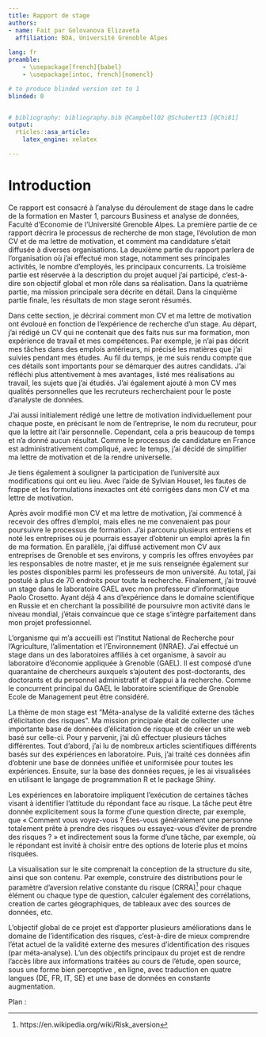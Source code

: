 ```yaml
---
title: Rapport de stage
authors: 
- name: Fait par Golovanova Elizaveta
  affiliation: BDA, Université Grenoble Alpes 
  
lang: fr
preamble:
    - \usepackage[french]{babel}
    - \usepackage[intoc, french]{nomencl}

# to produce blinded version set to 1
blinded: 0


# bibliography: bibliography.bib @Campbell02 @Schubert13 [@Chi81]
output: 
  rticles::asa_article:
    latex_engine: xelatex

---
```

\newpage
\tableofcontents 
\newpage

# Introduction

Ce rapport est consacré à l'analyse du déroulement de stage dans le cadre de la formation en Master 1, parcours Business et analyse de données, Faculté d'Economie de l'Université Grenoble Alpes. La première partie de ce rapport décrira le processus de recherche de mon stage, l'évolution de mon CV et de ma lettre de motivation, et comment ma candidature s'etait diffusée à diverses organisations. La deuxième partie du rapport parlera de l'organisation où j'ai effectué mon stage, notamment ses principales activités, le nombre d'employés, les principaux concurrents. La troisième partie est réservée à la description du projet auquel j'ai participé, c'est-à-dire son objectif global et mon rôle dans sa réalisation. Dans la quatrième partie, ma mission principale sera décrite en détail. Dans la cinquième partie finale, les résultats de mon stage seront résumés.

\section{Recherche de stage}
\label{sec:first}

Dans cette section, je décrirai comment mon CV et ma lettre de motivation ont évoloué en fonction de l'expérience de recherche d'un stage. Au départ, j'ai rédigé un CV qui ne contenait que des faits nus sur ma formation, mon expérience de travail et mes compétences. Par exemple, je n'ai pas décrit mes tâches dans des emplois antérieurs, ni précisé les matières que j'ai suivies pendant mes études. Au fil du temps, je me suis rendu compte que ces détails sont importants pour se démarquer des autres candidats. J'ai réfléchi plus attentivement à mes avantages, listé mes réalisations au travail, les sujets que j'ai étudiés. J'ai également ajouté à mon CV mes qualités personnelles que les recruteurs recherchaient pour le poste d'analyste de données.

J'ai aussi initialement rédigé une lettre de motivation individuellement pour chaque poste, en précisant le nom de l'entreprise, le nom du recruteur, pour que la lettre ait l'air personnelle. Cependant, cela a pris beaucoup de temps et n'a donné aucun résultat. Comme le processus de candidature en France est administrativement compliqué, avec le temps, j'ai décidé de simplifier ma lettre de motivation et de la rendre universelle. 

Je tiens également à souligner la participation de l'université aux modifications qui ont eu lieu. Avec l'aide de Sylvian Houset, les fautes de frappe et les formulations inexactes ont été corrigées dans mon CV et ma lettre de motivation.

Après avoir modifié mon CV et ma lettre de motivation, j'ai commencé à recevoir des offres d'emploi, mais elles ne me convenaient pas pour poursuivre le processus de formation. J'ai parcouru plusieurs entretiens et noté les entreprises où je pourrais essayer d'obtenir un emploi après la fin de ma formation. En parallèle, j'ai diffusé activement mon CV aux entreprises de Grenoble et ses environs, y compris les offres envoyées par les responsables de notre master, et je me suis renseignée également sur les postes disponibles parmi les professeurs de mon université. Au total, j'ai postulé à plus de 70 endroits pour toute la recherche. Finalement, j'ai trouvé un stage dans le laboratoire GAEL avec mon professeur d'informatique Paolo Crosetto.
<!-- hey je ne suis pas prof d'informatique! vaudrait mieux dire que j'ai été chargé du cours d'analyse de données en R; mon intitulé de poste est "Directeur de Recherche INRAE"--> Ayant déjà 4 ans d'expérience dans le domaine scientifique en Russie et en cherchant la possibilité de poursuivre mon activité dans le niveau mondial, j'étais convaincue que ce stage s'intègre parfaitement dans mon projet professionnel. 

\section{Présentation de la structure de stage}
\label{sec:second}

<!-- j'ai supprimé la phrase "dans cette phase, je vais.... " en général, ces phrases sont inutiles car le titre de la section déjà dit tout, c'est mieux de ne pas l'écrire -->
L'organisme qui m'a accueilli est l’Institut National de Recherche pour l’Agriculture, l’alimentation et l’Environnement (INRAE). J'ai effectué un stage dans un des laboratoires affiliés à cet organisme, à savoir au laboratoire d'économie appliquée à Grenoble (GAEL). Il est composé d'une quarantaine de chercheurs auxquels s'ajoutent des post-doctorants, des doctorants et du personnel administratif et d'appui à la recherche. 
Comme le concurrent principal du GAEL le laboratoire scientifique de Grenoble Ecole de Management peut être considéré. <!-- ???? on n'est pas "concurrents", la recherche ne marche pas comme ça :-)  on en reparle à l'occasion. -->

\section{Missions effectuées pendant le stage}
\label{sec:third}

La thème de mon stage est "Méta-analyse de la validité externe des tâches d'élicitation des risques". Ma mission principale était 
<!-- attention tu passes souvent de l'imparfait au présent et vice versa; choisit si tu parles du stage au passé ou au présent, et stick to that. -->
de collecter une importante base de données d'élicitation de risque et de créer un site web basé sur celle-ci. Pour y parvenir, j'ai dû effectuer plusieurs tâches différentes. Tout d'abord, j'ai lu de nombreux articles scientifiques différents basés sur des expériences en laboratoire. Puis, j'ai traité ces données afin d'obtenir une base de données unifiée et uniformisée pour toutes les expériences. Ensuite, sur la base des données reçues, je les ai visualisées en utilisant le langage de programmation R et le package Shiny. 

<!-- Là il faudrait dire que le projet pré-existait à ton stage; d'où ça vient; qu'un site existait déjà mais il était à refaire. -->

Les expériences en laboratoire impliquent l'exécution de certaines tâches visant à identifier l'attitude du répondant face au risque. La tâche peut être donnée explicitement sous la forme d'une question directe, par exemple, que « Comment vous voyez-vous ? Êtes-vous généralement une personne totalement prête à prendre des risques ou essayez-vous d'éviter de prendre des risques ? » et indirectement sous la forme d'une tâche, par exemple, où le répondant est invité à choisir entre des options de loterie plus et moins risquées. 

<!-- Là il faudrait étoffer un peu plus ce que c'est que les attitudes face au risque, le fait qu'il y a plusieurs tâches, leurs différences, et l'enjeu principal du projet. Pourquoi on le fait? Il faudrait également au passage ajouter des citations aux articles prinicpaux. -->

La visualisation sur le site comprenait la conception de la structure du site, ainsi que son contenu. Par exemple, construire des distributions pour le paramètre d'aversion relative constante du risque (CRRA)[^1] pour chaque élément ou chaque type de question, calculer également des corrélations, creation de cartes géographiques, de tableaux avec des sources de données, etc. 

[^1]: https://en.wikipedia.org/wiki/Risk_aversion

L'objectif global de ce projet est d'apporter plusieurs améliorations dans le domaine de l'identification des risques, c'est-à-dire de mieux comprendre l'état actuel de la validité externe des mesures d'identification des risques (par méta-analyse).
L'un des objectifs principaux du projet est de rendre l'accès libre aux informations traitées au cours de l'étude, open source, sous une forme bien perceptive <!-- qu'est-ce que "bien perceptive" veut dire? comprend pas -->, en ligne, avec traduction en quatre langues (DE, FR, IT, SE) <!-- ??? je n'en sais rien de cette traduction, c'est juste que des collègues de 4 pays participent (peutetre)... non ce n'est pas prévu --> et une base de données en constante augmentation.

\section{Développement d’un site web consacré d'analyse de risque}
\label{sec:fourth}

Plan : 
\begin{itemize}
\item  *Revue de la littérature* sur l'élicitation de risque, y compris des articles avec des tâches d'élicitation de risque, des questionnaires

\item  *Problématique économique* : Est-il possible d'améliorer le pouvoir prédictif des tâches liées à l'elicitation de risque ?

\item *Méthodologie* : explication du contenu ua site web

\item *Résultats* : La partie d'analyse des données que nous n'avons pas encore commencée

\item *Limitations et difficultées*

<!-- le plan est très bien! bravo -->

\end{itemize}

\section{Conclusion}
\label{sec:fifth}

